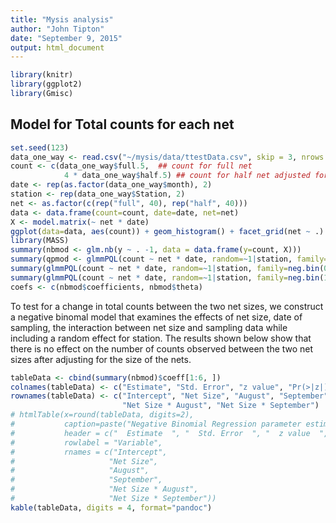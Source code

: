 ```yaml
---
title: "Mysis analysis"
author: "John Tipton"
date: "September 9, 2015"
output: html_document
---
```

```r
library(knitr)
library(ggplot2)
library(Gmisc)
```
## Model for Total counts for each net
```r
set.seed(123)
data_one_way <- read.csv("~/mysis/data/ttestData.csv", skip = 3, nrows = 40, header = TRUE)
count <- c(data_one_way$full.5,  ## count for full net
            4 * data_one_way$half.5) ## count for half net adjusted for radius
date <- rep(as.factor(data_one_way$month), 2)
station <- rep(data_one_way$Station, 2)
net <- as.factor(c(rep("full", 40), rep("half", 40)))
data <- data.frame(count=count, date=date, net=net)
X <- model.matrix(~ net * date)
ggplot(data=data, aes(count)) + geom_histogram() + facet_grid(net ~ .)
library(MASS)
summary(nbmod <- glm.nb(y ~ . -1, data = data.frame(y=count, X)))
summary(qpmod <- glmmPQL(count ~ net * date, random=~1|station, family=neg.bin(2.6)))
summary(glmmPQL(count ~ net * date, random=~1|station, family=neg.bin(0.1)))
summary(glmmPQL(count ~ net * date, random=~1|station, family=neg.bin(10)))
coefs <- c(nbmod$coefficients, nbmod$theta)
```

To test for a change in total counts between the two net sizes, we construct a negative binomal model that examines the effects of net size, date of sampling, the interaction between net size and sampling data while including a random effect for station. The results shown below show that there is no effect on the number of counts observed between the two net sizes after adjusting for the size of the nets.



```r
tableData <- cbind(summary(nbmod)$coeff[1:6, ])
colnames(tableData) <- c("Estimate", "Std. Error", "z value", "Pr(>|z|)")
rownames(tableData) <- c("Intercept", "Net Size", "August", "September", 
                         "Net Size * August", "Net Size * September")
# htmlTable(x=round(tableData, digits=2),
#           caption=paste("Negative Binomial Regression parameter estimates"),
#           header = c("  Estimate  ", "  Std. Error  ", "  z value  ", "  p-value  "),
#           rowlabel = "Variable",
#           rnames = c("Intercept",
#                     "Net Size",
#                     "August",
#                     "September",
#                     "Net Size * August",
#                     "Net Size * September"))
kable(tableData, digits = 4, format="pandoc")
```
